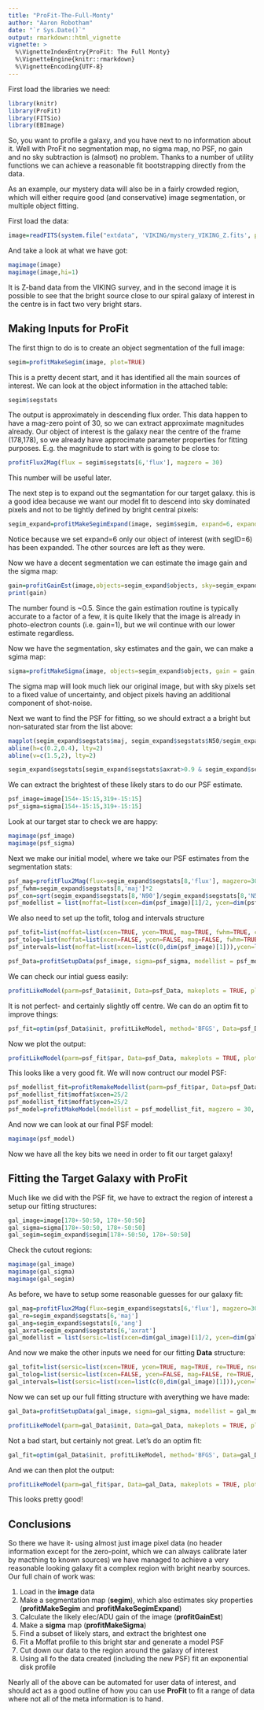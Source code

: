 ```yaml
---
title: "ProFit-The-Full-Monty"
author: "Aaron Robotham"
date: "`r Sys.Date()`"
output: rmarkdown::html_vignette
vignette: >
  %\VignetteIndexEntry{ProFit: The Full Monty}
  %\VignetteEngine{knitr::rmarkdown}
  %\VignetteEncoding{UTF-8}
---
```


First load the libraries we need:

```r
library(knitr)
library(ProFit)
library(FITSio)
library(EBImage)
```

So, you want to profile a galaxy, and you have next to no information about it. Well with ProFit no segmentation map, no sigma map, no PSF, no gain and no sky subtraction is (almsot) no problem. Thanks to a number of utility functions we can achieve a reasonable fit bootstrapping directly from the data.

As an example, our mystery data will also be in a fairly crowded region, which will either require good (and conservative) image segmentation, or multiple object fitting.

First load the data:

```r
image=readFITS(system.file("extdata", 'VIKING/mystery_VIKING_Z.fits', package="ProFit"))$imDat
```

And take a look at what we have got:

```r
magimage(image)
magimage(image,hi=1)
```

It is Z-band data from the VIKING survey, and in the second image it is possible to see that the bright source close to our spiral galaxy of interest in the centre is in fact two very bright stars.

## Making Inputs for ProFit

The first thign to do is to create an object segmentation of the full image:

```r
segim=profitMakeSegim(image, plot=TRUE)
```

This is a pretty decent start, and it has identified all the main sources of interest. We can look at the object information in the attached table:

```r
segim$segstats
```

The output is approximately in descending flux order. This data happen to have a mag-zero point of 30, so we can extract approximate magnitudes already. Our object of interest is the galaxy near the centre of the frame (178,178), so we already have approcimate parameter properties for fitting purposes. E.g. the magnitude to start with is going to be close to:

```r
profitFlux2Mag(flux = segim$segstats[6,'flux'], magzero = 30)
```

This number will be useful later.

The next step is to expand out the segmantation for our target galaxy. this is a good idea because we want our model fit to descend into sky dominated pixels and not to be tightly defined by bright central pixels:

```r
segim_expand=profitMakeSegimExpand(image, segim$segim, expand=6, expandsigma = 3, skycut=-1, plot=TRUE)
```

Notice because we set expand=6 only our object of interest (with segID=6) has been expanded. The other sources are left as they were.

Now we have a decent segmentation we can estimate the image gain and the sigma map:

```r
gain=profitGainEst(image,objects=segim_expand$objects, sky=segim_expand$sky, skyRMS=segim_expand$skyRMS)
print(gain)
```

The number found is ~0.5. Since the gain estimation routine is typically accurate to a factor of a few, it is quite likely that the image is already in photo-electron counts (i.e. gain=1), but we wil continue with our lower estimate regardless.

Now we have the segmentation, sky estimates and the gain, we can make a sgima map:

```r
sigma=profitMakeSigma(image, objects=segim_expand$objects, gain = gain, sky = segim_expand$sky, skyRMS =segim_expand$skyRMS, plot=TRUE)
```

The sigma map will look much liek our original image, but with sky pixels set to a fixed value of uncertainty, and object pixels having an additional component of shot-noise.

Next we want to find the PSF for fitting, so we should extract a a bright but non-saturated star from the list above:

```r
magplot(segim_expand$segstats$maj, segim_expand$segstats$N50/segim_expand$segstats$N90 ,log='x', ylim=c(0,1), col=hsv(magmap(segim_expand$segstats$axrat)$map))
abline(h=c(0.2,0.4), lty=2)
abline(v=c(1.5,2), lty=2)
```

```r
segim_expand$segstats[segim_expand$segstats$axrat>0.9 & segim_expand$segstats$N50/segim_expand$segstats$N90>0.2 & segim_expand$segstats$N50/segim_expand$segstats$N90<0.4 & segim_expand$segstats$maj>1.5 & segim_expand$segstats$maj<2,]
```

We can extract the brightest of these likely stars to do our PSF estimate.

```r
psf_image=image[154+-15:15,319+-15:15]
psf_sigma=sigma[154+-15:15,319+-15:15]
```

Look at our target star to check we are happy:

```r
magimage(psf_image)
magimage(psf_sigma)
```

Next we make our initial model, where we take our PSF estimates from the segmentation stats:

```r
psf_mag=profitFlux2Mag(flux=segim_expand$segstats[8,'flux'], magzero=30)
psf_fwhm=segim_expand$segstats[8,'maj']*2
psf_con=sqrt(segim_expand$segstats[8,'N90']/segim_expand$segstats[8,'N50'])
psf_modellist = list(moffat=list(xcen=dim(psf_image)[1]/2, ycen=dim(psf_image)[2]/2, mag=psf_mag, fwhm=psf_fwhm, con=psf_con, axrat=1, box=0))
```

We also need to set up the tofit, tolog and intervals structure

```r
psf_tofit=list(moffat=list(xcen=TRUE, ycen=TRUE, mag=TRUE, fwhm=TRUE, con=TRUE, axrat=FALSE, box=FALSE))
psf_tolog=list(moffat=list(xcen=FALSE, ycen=FALSE, mag=FALSE, fwhm=TRUE, con=TRUE, axrat=FALSE, box=FALSE))
psf_intervals=list(moffat=list(xcen=list(c(0,dim(psf_image)[1])),ycen=list(c(0,dim(psf_image)[2])), mag=list(c(psf_mag-2,psf_mag+2)), fwhm=list(c(1,100)), con=list(c(1,100)), axrat=list(c(0.1,1)), box=list(c(-1,1))))
```

```r
psf_Data=profitSetupData(psf_image, sigma=psf_sigma, modellist = psf_modellist, tofit = psf_tofit, tolog=psf_tolog, magzero = 30, algo.func = 'optim', intervals = psf_intervals)
```

We can check our intial guess easily:

```r
profitLikeModel(parm=psf_Data$init, Data=psf_Data, makeplots = TRUE, plotchisq = TRUE)
```

It is not perfect- and certainly slightly off centre. We can do an optim fit to improve things:

```r
psf_fit=optim(psf_Data$init, profitLikeModel, method='BFGS', Data=psf_Data, control=list(fnscale=-1))
```

Now we plot the output:

```r
profitLikeModel(parm=psf_fit$par, Data=psf_Data, makeplots = TRUE, plotchisq = TRUE)
```

This looks like a very good fit. We will now contruct our model PSF:

```r
psf_modellist_fit=profitRemakeModellist(parm=psf_fit$par, Data=psf_Data)$modellist
psf_modellist_fit$moffat$xcen=25/2
psf_modellist_fit$moffat$ycen=25/2
psf_model=profitMakeModel(modellist = psf_modellist_fit, magzero = 30, dim=c(25,25))$z
```

And now we can look at our final PSF model:

```r
magimage(psf_model)
```

Now we have all the key bits we need in order to fit our target galaxy!

## Fitting the Target Galaxy with ProFit

Much like we did with the PSF fit, we have to extract the region of interest a setup our fitting structures:

```r
gal_image=image[178+-50:50, 178+-50:50]
gal_sigma=sigma[178+-50:50, 178+-50:50]
gal_segim=segim_expand$segim[178+-50:50, 178+-50:50]
```

Check the cutout regions:

```r
magimage(gal_image)
magimage(gal_sigma)
magimage(gal_segim)
```

As before, we have to setup some reasonable guesses for our galaxy fit:

```r
gal_mag=profitFlux2Mag(flux=segim_expand$segstats[6,'flux'], magzero=30)
gal_re=segim_expand$segstats[6,'maj']
gal_ang=segim_expand$segstats[6,'ang']
gal_axrat=segim_expand$segstats[6,'axrat']
gal_modellist = list(sersic=list(xcen=dim(gal_image)[1]/2, ycen=dim(gal_image)[2]/2, mag=gal_mag, re=gal_re, nser=1, ang=gal_ang, axrat=gal_axrat, box=0))
```

And now we make the other inputs we need for our fitting **Data** structure:

```r
gal_tofit=list(sersic=list(xcen=TRUE, ycen=TRUE, mag=TRUE, re=TRUE, nser=FALSE, axrat=TRUE, box=FALSE))
gal_tolog=list(sersic=list(xcen=FALSE, ycen=FALSE, mag=FALSE, re=TRUE, nser=TRUE, axrat=FALSE, box=FALSE))
gal_intervals=list(sersic=list(xcen=list(c(0,dim(gal_image)[1])),ycen=list(c(0,dim(gal_image)[2])), mag=list(c(gal_mag-2,gal_mag+2)), re=list(c(1,100)), nser=list(c(0.5,10)), axrat=list(c(0.01,1)), box=list(c(-1,1))))
```

Now we can set up our full fitting structure with averything we have made:

```r
gal_Data=profitSetupData(gal_image, sigma=gal_sigma, modellist = gal_modellist, tofit = gal_tofit, tolog=gal_tolog, magzero = 30, algo.func = 'optim', intervals = gal_intervals, psf=psf_model, segim=gal_segim)
```

```r
profitLikeModel(parm=gal_Data$init, Data=gal_Data, makeplots = TRUE, plotchisq = TRUE)
```

Not a bad start, but certainly not great. Let's do an optim fit:

```r
gal_fit=optim(gal_Data$init, profitLikeModel, method='BFGS', Data=gal_Data, control=list(fnscale=-1))
```

And we can then plot the output:

```r
profitLikeModel(parm=gal_fit$par, Data=gal_Data, makeplots = TRUE, plotchisq = TRUE)
```

This looks pretty good!

## Conclusions

So there we have it- using almost just image pixel data (no header information except for the zero-point, which we can always calibrate later by macthing to known sources) we have managed to achieve a very reasonable looking galaxy fit a complex region with bright nearby sources. Our full chain of work was:

1. Load in the **image** data
2. Make a segmentation map (**segim**), which also estimates sky properties (**profitMakeSegim** and **profitMakeSegimExpand**)
3. Calculate the likely elec/ADU gain of the image (**profitGainEst**)
3. Make a **sigma** map (**profitMakeSigma**)
4. Find a subset of likely stars, and extract the brightest one
5. Fit a Moffat profile to this bright star and generate a model PSF
6. Cut down our data to the region around the galaxy of interest
7. Using all fo the data created (including the new PSF) fit an exponential disk profile

Nearly all of the above can be automated for user data of interest, and should act as a good outline of how you can use **ProFit** to fit a range of data where not all of the meta information is to hand.

